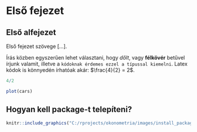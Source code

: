 # Első fejezet {#Chapter-1}

## Első alfejezet

Első fejezet szövege [...].

Írás közben egyszerűen lehet választani, hogy *dőlt*, vagy **félkövér** betűvel írjunk valamit, illetve a `kódoknak érdemes ezzel a típussal kiemelni`. Latex kódok is könnyedén írhatóak akár: $\frac{4}{2} = 2$.

```r
4/2
```

```r
plot(cars)
```

## Hogyan kell package-t telepíteni?

```r
knitr::include_graphics("C:/rprojects/okonometria/images/install_package.gif")
```


